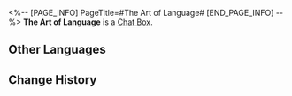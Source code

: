 <%-- [PAGE_INFO]
PageTitle=#The Art of Language#
[END_PAGE_INFO] --%>
{{Item Infobox
|id          = 220000
|image       = Item The Art of Language.png
|type        = Chat Box
|invCategory = 
|rarity      = 4
|effect      = Chat Box for Message and Chat. Once obtained, they can be used in the Message or Chat functions
|description = As a Trailblazer, not only should you carry out Akivili's will in your actions, you should also embody the style of the Trailblaze with your words!
|source1     = [[Default Rewards]]
}}
'''The Art of Language''' is a [[Chat Box]].

==Other Languages==
{{Other Languages
|en   = The Art of Language
|zhs  = 语言的艺术
|zht  = 語言的藝術
|ja   = 言葉の芸術
|ko   = 언어의 예술
|es   = El arte del lenguaje
|fr   = L'art du langage
|ru   = Ораторское искусство
|th   = ศิลปะแห่งภาษา
|vi   = Nghệ Thuật Ngôn Ngữ
|de   = Die Kunst der Sprache
|id   = Seni Bahasa
|pt   = A Arte do Idioma
}}

==Change History==
{{Change History|2.0}}